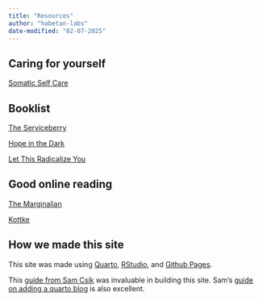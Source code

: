 ```yaml
---
title: "Resources"
author: "habetan-labs"
date-modified: "02-07-2025"
---
```


## Caring for yourself

[Somatic Self Care](https://hopkinsmedicine.org/office-of-well-being/connection-support/somatic-self-care)

## Booklist

[The Serviceberry](https://bookshop.org/p/books/the-serviceberry-robin-wall-kimmerer/21259025)

[Hope in the Dark](https://bookshop.org/p/books/hope-in-the-dark-untold-histories-wild-possibilities-updated-rebecca-solnit/8203155)

[Let This Radicalize You](https://haymarketbooks.org/books/1922-let-this-radicalize-you)

## Good online reading

[The Marginalian](https://themarginalian.org)

[Kottke](https://kottke.org)

## How we made this site

This site was made using [Quarto](https://quarto.org/docs/websites/), [RStudio](https://posit.co/download/rstudio-desktop/), and [Github Pages](https://pages.github.com).

This [guide from Sam Csik](https://ucsb-meds.github.io/creating-quarto-websites/) was invaluable in building this site. Sam's [guide on adding a quarto blog](https://samanthacsik.github.io/posts/2022-10-24-quarto-blogs/) is also excellent.
